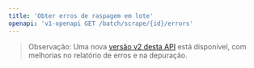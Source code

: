 ```yaml
---
title: 'Obter erros de raspagem em lote'
openapi: 'v1-openapi GET /batch/scrape/{id}/errors'
---
```


> Observação: Uma nova [versão v2 desta API](/pt-BR/api-reference/endpoint/batch-scrape-get-errors) está disponível, com melhorias no relatório de erros e na depuração.